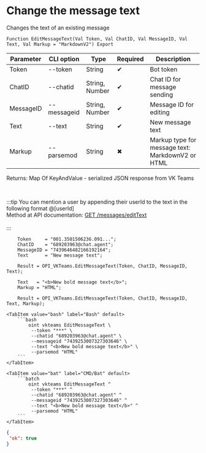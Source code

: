 ﻿---
sidebar_position: 4
---


# Change the message text
 Changes the text of an existing message



`Function EditMessageText(Val Token, Val ChatID, Val MessageID, Val Text, Val Markup = "MarkdownV2") Export`

  | Parameter | CLI option | Type | Required | Description |
  |-|-|-|-|-|
  | Token | --token | String | &#x2714; | Bot token |
  | ChatID | --chatid | String, Number | &#x2714; | Chat ID for message sending |
  | MessageID | --messageid | String, Number | &#x2714; | Message ID for editing |
  | Text | --text | String | &#x2714; | New message text |
  | Markup | --parsemod | String | &#x2716; | Markup type for message text: MarkdownV2 or HTML |

  
  Returns:  Map Of KeyAndValue - serialized JSON response from VK Teams

<br/>

:::tip
You can mention a user by appending their userId to the text in the following format @[userId]<br/>
Method at API documentation: [GET /messages/editText](https://teams.vk.com/botapi/#/messages/get_messages_editText)<br/>
<br/>
:::
<br/>


```bsl title="1C:Enterprise/OneScript code example"
    Token     = "001.3501506236.091...";
    ChatID    = "689203963@chat.agent";
    MessageID = "7439646482166192164";
    Text      = "New message text";

    Result = OPI_VKTeams.EditMessageText(Token, ChatID, MessageID, Text);

    Text   = "<b>New bold message text</b>";
    Markup = "HTML";

    Result = OPI_VKTeams.EditMessageText(Token, ChatID, MessageID, Text, Markup);
```
 

 <Tabs>
  
    <TabItem value="bash" label="Bash" default>
        ```bash
            oint vkteams EditMessageText \
             --token "***" \
             --chatid "689203963@chat.agent" \
             --messageid "7439253007327303646" \
             --text "<b>New bold message text</b>" \
             --parsemod "HTML"
        ```
    </TabItem>
  
    <TabItem value="bat" label="CMD/Bat" default>
        ```batch
            oint vkteams EditMessageText ^
             --token "***" ^
             --chatid "689203963@chat.agent" ^
             --messageid "7439253007327303646" ^
             --text "<b>New bold message text</b>" ^
             --parsemod "HTML"
        ```
    </TabItem>
</Tabs>


```json title="Result"
{
 "ok": true
}
```
